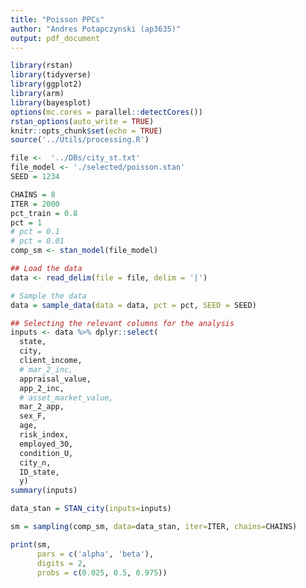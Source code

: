 ```yaml
---
title: "Poisson PPCs"
author: "Andres Potapczynski (ap3635)"
output: pdf_document
---
```


```r
library(rstan)
library(tidyverse)
library(ggplot2)
library(arm)
library(bayesplot)
options(mc.cores = parallel::detectCores())
rstan_options(auto_write = TRUE)
knitr::opts_chunk$set(echo = TRUE)
source('../Utils/processing.R')
```

```r
file <-  '../DBs/city_st.txt'
file_model <- './selected/poisson.stan'
SEED = 1234

CHAINS = 8
ITER = 2000
pct_train = 0.8
pct = 1
# pct = 0.1
# pct = 0.01
comp_sm <- stan_model(file_model)
```

```r
## Load the data
data <- read_delim(file = file, delim = '|')

# Sample the data
data = sample_data(data = data, pct = pct, SEED = SEED)

## Selecting the relevant columns for the analysis
inputs <- data %>% dplyr::select(
  state,
  city,
  client_income,
  # mar_2_inc,
  appraisal_value,
  app_2_inc,
  # asset_market_value,
  mar_2_app,
  sex_F,
  age,
  risk_index,
  employed_30,
  condition_U,
  city_n,
  ID_state,
  y)
summary(inputs)
```

```r
data_stan = STAN_city(inputs=inputs)

sm = sampling(comp_sm, data=data_stan, iter=ITER, chains=CHAINS)
```

```r
print(sm,
      pars = c('alpha', 'beta'),
      digits = 2, 
      probs = c(0.025, 0.5, 0.975))
```
